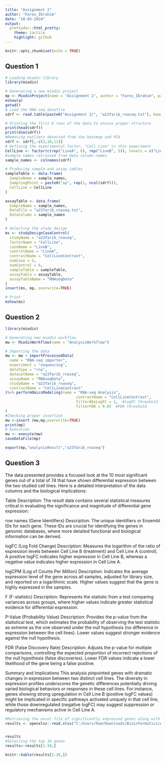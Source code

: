 ---
title: "Assignment 2"
author: "Fares_Ibrahim"
date: "10-05-2024"
output:
  prettydoc::html_pretty:
    theme: tactile
    highlight: github
---

```{r setup, include=FALSE}
knitr::opts_chunk$set(echo = TRUE)
```

## Question 1

```{r Q1 code, message = FALSE}
# Loading miodin library
library(miodin)

# Generating a new miodin project
mp <- MiodinProject(name = "Assignment 2", author = "Fares_Ibrahim", path = ".")
mshow(a)
getwd()
# Load the RNA-seq datafile
sdrf <- read.table(paste0("Assignment 2/", "a23farib_rnaseq.txt"), header = TRUE, as.is = TRUE, row.names = 1, sep = "\t")

# Printing the first 6 rows of the data to ensure proper structure
print(head(sdrf))
print(dim(sdrf))
#Removing outliers detected from the heatmap and PCA
sdrf <- sdrf[,-c(3,10,11)]
# Defining the experimental factor, "Cell Line" in this experiment
CellLine <- factor(c(rep("LineA", 6), rep("LineB", 5)), levels = c("LineA", "LineB"))
#sample names retrieved from data column names
sample_names <- colnames(sdrf)

# Producing sample and assay tables
sampleTable <- data.frame(
  SampleName = sample_names,
  SamplingPoint = paste0("sp", rep(1, ncol(sdrf))),
  CellLine = CellLine
)

assayTable <- data.frame(
  SampleName = sample_names,
  DataFile = "a23farib_rnaseq.txt",
  DataColumn = sample_names
)

# Selecting the study design 
ms <- studyDesignCaseControl(
  studyName = "a23farib_rnaseq",
  factorName = "CellLine",
  caseName = "LineB",
  controlName = "LineA",
  contrastName = "CellLineContrast",
  numCase = 5,
  numControl = 6,  
  sampleTable = sampleTable,
  assayTable = assayTable,
  assayTableName = "RNAseqData"
)
insert(ms, mp, overwrite=TRUE)

# Print
mshow(ms)

```

## Question 2

```{r Q2 code, message = FALSE}
library(miodin)

# Generating new miodin workflow
mw <- MiodinWorkflow(name = "AnalysisWorkflow")

# Importing the data
mw <- mw + importProcessedData(
  name = "RNA-seq importer",
  experiment = "sequencing",
  dataType = "rna",
  datasetName = "a23farib_rnaseq",
  assayName = "RNAseqData",
  studyName = "a23farib_rnaseq",
  contrastName = "CellLineContrast"
)%>% performOmicsModeling(name = "RNA-seq Analysis",
                                contrastName = "CellLineContrast",
                                filterAbsLogFC = 1,  #logFC threshold
                                filterFDR = 0.05  #FDR threshold
)
#Checking proper insertion
mw <-insert (mw,mp,overwrite=TRUE)
print(mp)
# Execution
mw <- execute(mw)
saveDataFile(mp)

export(mp,"analysisResult","a23farib_rnaseq")

```

## Question 3
The data presented provides a focused look at the 10 most significant genes out of a total of 74 that have shown differential expression between the two studied cell lines. Here is a detailed interpretation of the data columns and the biological implications:

Table Description:
The result data contains several statistical measures critical in evaluating the significance and magnitude of differential gene expression:

row names (Gene Identifiers)
Description: The unique identifiers or Ensembl IDs for each gene. These IDs are crucial for identifying the genes in genomic databases, where more detailed functional and biological information can be derived.

logFC (Log Fold Change)
Description: Measures the logarithm of the ratio of expression levels between Cell Line B (treatment) and Cell Line A (control). A positive logFC indicates higher expression in Cell Line B, whereas a negative value indicates higher expression in Cell Line A.

logCPM (Log of Counts Per Million)
Description: Indicates the average expression level of the gene across all samples, adjusted for library size, and reported on a logarithmic scale. Higher values suggest that the gene is highly expressed in the samples.

F (F-statistic)
Description: Represents the statistic from a test comparing variances across groups, where higher values indicate greater statistical evidence for differential expression.

P-Value (Probability Value)
Description: Provides the p-value from the statistical test, which estimates the probability of observing the test statistic as extreme as the one observed under the null hypothesis (no difference in expression between the cell lines). Lower values suggest stronger evidence against the null hypothesis.

FDR (False Discovery Rate)
Description: Adjusts the p-value for multiple comparisons, controlling the expected proportion of incorrect rejections of the null hypothesis (false discoveries). Lower FDR values indicate a lower likelihood of the gene being a false positive.                                           

Summary and Implications
This analysis pinpointed genes with dramatic changes in expression between two distinct cell lines. The diversity in expression profiles underscores the genetic differences potentially driving varied biological behaviors or responses in these cell lines. For instance, genes showing strong upregulation in Cell Line B (positive logFC values) might be implicated in specific pathways activated uniquely in that cell line, while those downregulated (negative logFC) may suggest suppression or regulatory mechanisms active in Cell Line A.



```{r Q3 code, message = FALSE}
#Retrieving the excel file of significantly expressed genes along with their respective logFC, P-values, and FDR
results <- openxlsx::read.xlsx("C:/Users/Ram/Downloads/Bioinformatics/Assignment 2/exports/analysisResults/a23farib_rnaseq/RNA-seq Analysis/a23farib_rnaseq Differential testing.xlsx")


results
#Selecting the top 10 genes
results<-results[1:10,]

knitr::kable(results[1:10,])

```
